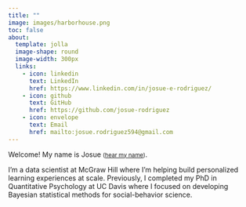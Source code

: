 ```yaml
---
title: ""
image: images/harborhouse.png
toc: false
about: 
  template: jolla
  image-shape: round
  image-width: 300px
  links:
    - icon: linkedin
      text: LinkedIn
      href: https://www.linkedin.com/in/josue-e-rodriguez/
    - icon: github
      text: GitHub
      href: https://github.com/josue-rodriguez
    - icon: envelope
      text: Email
      href: mailto:josue.rodriguez594@gmail.com
---
```


Welcome! My name is Josue <small>([hear my name](https://www.howtopronounce.com/josue/705494))</small>. 

I’m a data scientist at McGraw Hill where I’m helping build personalized learning experiences at scale. Previously, I completed my PhD in Quantitative Psychology at UC Davis where I focused on developing Bayesian statistical methods for social-behavior science.
